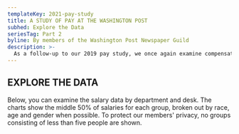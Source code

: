 ```yaml
---
templateKey: 2021-pay-study
title: A STUDY OF PAY AT THE WASHINGTON POST
subhed: Explore the Data
seriesTag: Part 2
byline: By members of the Washington Post Newspaper Guild
description: >-
  As a follow-up to our 2019 pay study, we once again examine compensation at The Washington Post by race, gender, age and department. But this report goes a step further, using demographic data provided by the company and obtained by the Guild to explore diversity and retention at the organization.
---
```


<PayStudyLinkbox />

## EXPLORE THE DATA

Below, you can examine the salary data by department and desk. The charts show the middle 50% of salaries for each group, broken out by race, age and gender when possible. To protect our members' privacy, no groups consisting of less than five people are shown.

<PayGraphics />
